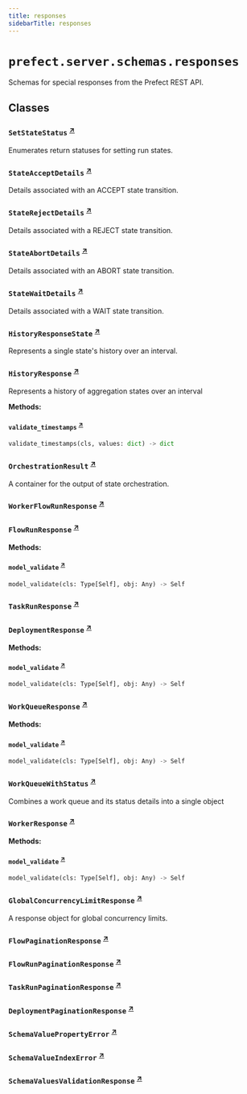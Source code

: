 ```yaml
---
title: responses
sidebarTitle: responses
---
```


# `prefect.server.schemas.responses`



Schemas for special responses from the Prefect REST API.


## Classes

### `SetStateStatus` <sup><a href="https://github.com/PrefectHQ/prefect/blob/main/src/prefect/server/schemas/responses.py#L26" target="_blank">↗</a></sup>


Enumerates return statuses for setting run states.


### `StateAcceptDetails` <sup><a href="https://github.com/PrefectHQ/prefect/blob/main/src/prefect/server/schemas/responses.py#L35" target="_blank">↗</a></sup>


Details associated with an ACCEPT state transition.


### `StateRejectDetails` <sup><a href="https://github.com/PrefectHQ/prefect/blob/main/src/prefect/server/schemas/responses.py#L47" target="_blank">↗</a></sup>


Details associated with a REJECT state transition.


### `StateAbortDetails` <sup><a href="https://github.com/PrefectHQ/prefect/blob/main/src/prefect/server/schemas/responses.py#L62" target="_blank">↗</a></sup>


Details associated with an ABORT state transition.


### `StateWaitDetails` <sup><a href="https://github.com/PrefectHQ/prefect/blob/main/src/prefect/server/schemas/responses.py#L77" target="_blank">↗</a></sup>


Details associated with a WAIT state transition.


### `HistoryResponseState` <sup><a href="https://github.com/PrefectHQ/prefect/blob/main/src/prefect/server/schemas/responses.py#L99" target="_blank">↗</a></sup>


Represents a single state's history over an interval.


### `HistoryResponse` <sup><a href="https://github.com/PrefectHQ/prefect/blob/main/src/prefect/server/schemas/responses.py#L123" target="_blank">↗</a></sup>


Represents a history of aggregation states over an interval


**Methods:**

#### `validate_timestamps` <sup><a href="https://github.com/PrefectHQ/prefect/blob/main/src/prefect/server/schemas/responses.py#L138" target="_blank">↗</a></sup>

```python
validate_timestamps(cls, values: dict) -> dict
```

### `OrchestrationResult` <sup><a href="https://github.com/PrefectHQ/prefect/blob/main/src/prefect/server/schemas/responses.py#L157" target="_blank">↗</a></sup>


A container for the output of state orchestration.


### `WorkerFlowRunResponse` <sup><a href="https://github.com/PrefectHQ/prefect/blob/main/src/prefect/server/schemas/responses.py#L167" target="_blank">↗</a></sup>

### `FlowRunResponse` <sup><a href="https://github.com/PrefectHQ/prefect/blob/main/src/prefect/server/schemas/responses.py#L175" target="_blank">↗</a></sup>

**Methods:**

#### `model_validate` <sup><a href="https://github.com/PrefectHQ/prefect/blob/main/src/prefect/server/schemas/responses.py#L312" target="_blank">↗</a></sup>

```python
model_validate(cls: Type[Self], obj: Any) -> Self
```

### `TaskRunResponse` <sup><a href="https://github.com/PrefectHQ/prefect/blob/main/src/prefect/server/schemas/responses.py#L347" target="_blank">↗</a></sup>

### `DeploymentResponse` <sup><a href="https://github.com/PrefectHQ/prefect/blob/main/src/prefect/server/schemas/responses.py#L402" target="_blank">↗</a></sup>

**Methods:**

#### `model_validate` <sup><a href="https://github.com/PrefectHQ/prefect/blob/main/src/prefect/server/schemas/responses.py#L509" target="_blank">↗</a></sup>

```python
model_validate(cls: Type[Self], obj: Any) -> Self
```

### `WorkQueueResponse` <sup><a href="https://github.com/PrefectHQ/prefect/blob/main/src/prefect/server/schemas/responses.py#L530" target="_blank">↗</a></sup>

**Methods:**

#### `model_validate` <sup><a href="https://github.com/PrefectHQ/prefect/blob/main/src/prefect/server/schemas/responses.py#L540" target="_blank">↗</a></sup>

```python
model_validate(cls: Type[Self], obj: Any) -> Self
```

### `WorkQueueWithStatus` <sup><a href="https://github.com/PrefectHQ/prefect/blob/main/src/prefect/server/schemas/responses.py#L559" target="_blank">↗</a></sup>


Combines a work queue and its status details into a single object


### `WorkerResponse` <sup><a href="https://github.com/PrefectHQ/prefect/blob/main/src/prefect/server/schemas/responses.py#L567" target="_blank">↗</a></sup>

**Methods:**

#### `model_validate` <sup><a href="https://github.com/PrefectHQ/prefect/blob/main/src/prefect/server/schemas/responses.py#L574" target="_blank">↗</a></sup>

```python
model_validate(cls: Type[Self], obj: Any) -> Self
```

### `GlobalConcurrencyLimitResponse` <sup><a href="https://github.com/PrefectHQ/prefect/blob/main/src/prefect/server/schemas/responses.py#L604" target="_blank">↗</a></sup>


A response object for global concurrency limits.


### `FlowPaginationResponse` <sup><a href="https://github.com/PrefectHQ/prefect/blob/main/src/prefect/server/schemas/responses.py#L623" target="_blank">↗</a></sup>

### `FlowRunPaginationResponse` <sup><a href="https://github.com/PrefectHQ/prefect/blob/main/src/prefect/server/schemas/responses.py#L631" target="_blank">↗</a></sup>

### `TaskRunPaginationResponse` <sup><a href="https://github.com/PrefectHQ/prefect/blob/main/src/prefect/server/schemas/responses.py#L639" target="_blank">↗</a></sup>

### `DeploymentPaginationResponse` <sup><a href="https://github.com/PrefectHQ/prefect/blob/main/src/prefect/server/schemas/responses.py#L647" target="_blank">↗</a></sup>

### `SchemaValuePropertyError` <sup><a href="https://github.com/PrefectHQ/prefect/blob/main/src/prefect/server/schemas/responses.py#L655" target="_blank">↗</a></sup>

### `SchemaValueIndexError` <sup><a href="https://github.com/PrefectHQ/prefect/blob/main/src/prefect/server/schemas/responses.py#L660" target="_blank">↗</a></sup>

### `SchemaValuesValidationResponse` <sup><a href="https://github.com/PrefectHQ/prefect/blob/main/src/prefect/server/schemas/responses.py#L668" target="_blank">↗</a></sup>
